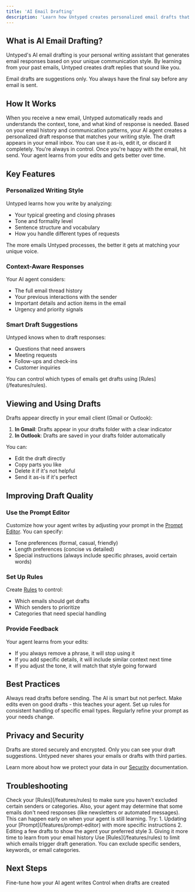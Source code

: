 ```yaml
---
title: 'AI Email Drafting'
description: 'Learn how Untyped creates personalized email drafts that match your writing style'
---
```


## What is AI Email Drafting?

Untyped's AI email drafting is your personal writing assistant that generates email responses based on your unique communication style. By learning from your past emails, Untyped creates draft replies that sound like you.

<Note>
Email drafts are suggestions only. You always have the final say before any email is sent.
</Note>

## How It Works

<Steps>

<Step title="Untyped analyzes incoming emails">
  When you receive a new email, Untyped automatically reads and understands the context, tone, and what kind of response is needed.
</Step>

<Step title="Your agent generates a draft">
  Based on your email history and communication patterns, your AI agent creates a personalized draft response that matches your writing style.
</Step>

<Step title="You review and customize">
  The draft appears in your email inbox. You can use it as-is, edit it, or discard it completely. You're always in control.
</Step>

<Step title="Send when ready">
  Once you're happy with the email, hit send. Your agent learns from your edits and gets better over time.
</Step>

</Steps>

## Key Features

### Personalized Writing Style

Untyped learns how you write by analyzing:
- Your typical greeting and closing phrases
- Tone and formality level
- Sentence structure and vocabulary
- How you handle different types of requests

<Tip>
The more emails Untyped processes, the better it gets at matching your unique voice.
</Tip>

### Context-Aware Responses

Your AI agent considers:
- The full email thread history
- Your previous interactions with the sender
- Important details and action items in the email
- Urgency and priority signals

### Smart Draft Suggestions

Untyped knows when to draft responses:
- Questions that need answers
- Meeting requests
- Follow-ups and check-ins
- Customer inquiries

<Note>
You can control which types of emails get drafts using [Rules](/features/rules).
</Note>

## Viewing and Using Drafts

Drafts appear directly in your email client (Gmail or Outlook):

1. **In Gmail**: Drafts appear in your drafts folder with a clear indicator
2. **In Outlook**: Drafts are saved in your drafts folder automatically

You can:
- Edit the draft directly
- Copy parts you like
- Delete it if it's not helpful
- Send it as-is if it's perfect

## Improving Draft Quality

### Use the Prompt Editor

Customize how your agent writes by adjusting your prompt in the [Prompt Editor](/features/prompt-editor). You can specify:
- Tone preferences (formal, casual, friendly)
- Length preferences (concise vs detailed)
- Special instructions (always include specific phrases, avoid certain words)

### Set Up Rules

Create [Rules](/features/rules) to control:
- Which emails should get drafts
- Which senders to prioritize
- Categories that need special handling

### Provide Feedback

Your agent learns from your edits:
- If you always remove a phrase, it will stop using it
- If you add specific details, it will include similar context next time
- If you adjust the tone, it will match that style going forward

## Best Practices

<Columns cols={2}>
  <Card title="Review every draft" icon="eye">
    Always read drafts before sending. The AI is smart but not perfect.
  </Card>
  <Card title="Edit to improve" icon="pen">
    Make edits even on good drafts - this teaches your agent.
  </Card>
  <Card title="Use rules wisely" icon="list-check">
    Set up rules for consistent handling of specific email types.
  </Card>
  <Card title="Update your prompt" icon="wand-magic-sparkles">
    Regularly refine your prompt as your needs change.
  </Card>
</Columns>

## Privacy and Security

<Warning>
Drafts are stored securely and encrypted. Only you can see your draft suggestions. Untyped never shares your emails or drafts with third parties.
</Warning>

Learn more about how we protect your data in our [Security](/data-privacy/security) documentation.

## Troubleshooting

<AccordionGroup>

<Accordion title="Not seeing drafts for some emails">
  Check your [Rules](/features/rules) to make sure you haven't excluded certain senders or categories. Also, your agent may determine that some emails don't need responses (like newsletters or automated messages).
</Accordion>

<Accordion title="Drafts don't sound like me">
  This can happen early on when your agent is still learning. Try:
  1. Updating your [Prompt](/features/prompt-editor) with more specific instructions
  2. Editing a few drafts to show the agent your preferred style
  3. Giving it more time to learn from your email history
</Accordion>

<Accordion title="Getting too many drafts">
  Use [Rules](/features/rules) to limit which emails trigger draft generation. You can exclude specific senders, keywords, or email categories.
</Accordion>

</AccordionGroup>

## Next Steps

<Columns cols={2}>
  <Card
    title="Customize Your Prompt"
    icon="wand-magic-sparkles"
    href="/features/prompt-editor"
  >
    Fine-tune how your AI agent writes
  </Card>
  <Card
    title="Set Up Rules"
    icon="list-check"
    href="/features/rules"
  >
    Control when drafts are created
  </Card>
</Columns>


